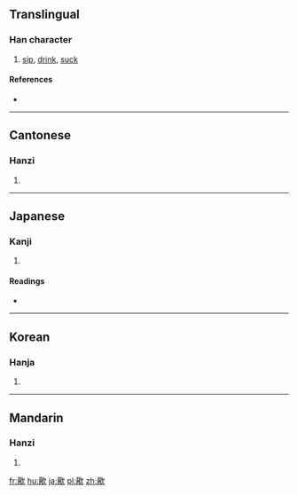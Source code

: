 ==Translingual==

===Han character===
{{Han char|rn=76|rad=欠|as=15|sn=19|four=77682|canj=EWNO}}

# [[sip]], [[drink]], [[suck]]

====References====
* {{Han ref|kx=0573.020|dkj=16228|dj=0961.010|hdz=32153.110|uh=6B60|ud=27488|bh=F259|bd=62041}}

----

==Cantonese==

===Hanzi===
{{yue-hanzi|jyut=|y=jyut3}}

# {{defn|lang=yue|sort=欠15}}

----

==Japanese==

===Kanji===
{{ja-kanji|grade=|rs=欠15}}

# {{defn|lang=ja|sort=欠15}}

====Readings====
* {{ja-readings|on=[[せつ]] (setsu), [[せち]] (sechi)|kun=[[のむ]] (nomu)}}

----

==Korean==

===Hanja===
{{ko-hanja|hangeul=철|eumhun=|rv=cheol|mr=ch'ŏl|y=chel}}

# {{defn|lang=ko|sort=欠15}}

----

==Mandarin==

===Hanzi===
{{cmn-hanzi|pin=[[chuò]] ([[chuo4]])|wg=ch'o<sup>4</sup>}}

# {{defn|lang=cmn|sort=欠15}}

[[fr:歠]]
[[hu:歠]]
[[ja:歠]]
[[pl:歠]]
[[zh:歠]]